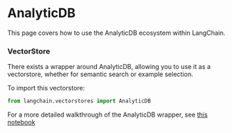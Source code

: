 # AnalyticDB

This page covers how to use the AnalyticDB ecosystem within LangChain.

### VectorStore

There exists a wrapper around AnalyticDB, allowing you to use it as a vectorstore,
whether for semantic search or example selection.

To import this vectorstore:
```python
from langchain.vectorstores import AnalyticDB
```

For a more detailed walkthrough of the AnalyticDB wrapper, see [this notebook](/docs/integrations/vectorstores/analyticdb)
